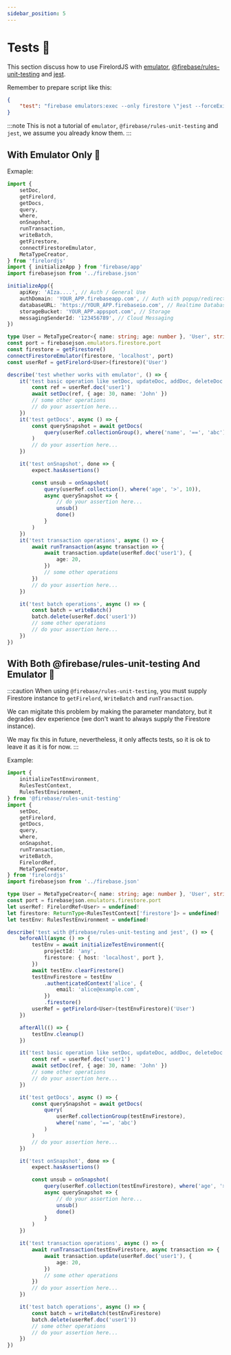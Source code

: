 ```yaml
---
sidebar_position: 5
---
```


# Tests 🧪

This section discuss how to use FirelordJS with [emulator](https://firebase.google.com/docs/emulator-suite), [@firebase/rules-unit-testing](https://www.npmjs.com/package/@firebase/rules-unit-testing) and [jest](https://jestjs.io/).

Remember to prepare script like this:

```json
{
	"test": "firebase emulators:exec --only firestore \"jest --forceExit\""
}
```

:::note
This is not a tutorial of `emulator`, `@firebase/rules-unit-testing` and `jest`, we assume you already know them.
:::


## With Emulator Only 🦜

Exmaple:

```ts
import {
	setDoc,
	getFirelord,
	getDocs,
	query,
	where,
	onSnapshot,
	runTransaction,
	writeBatch,
	getFirestore,
	connectFirestoreEmulator,
	MetaTypeCreator,
} from 'firelordjs'
import { initializeApp } from 'firebase/app'
import firebasejson from '../firebase.json'

initializeApp({
	apiKey: 'AIza....', // Auth / General Use
	authDomain: 'YOUR_APP.firebaseapp.com', // Auth with popup/redirect
	databaseURL: 'https://YOUR_APP.firebaseio.com', // Realtime Database
	storageBucket: 'YOUR_APP.appspot.com', // Storage
	messagingSenderId: '123456789', // Cloud Messaging
})

type User = MetaTypeCreator<{ name: string; age: number }, 'User', string>
const port = firebasejson.emulators.firestore.port
const firestore = getFirestore()
connectFirestoreEmulator(firestore, 'localhost', port)
const userRef = getFirelord<User>(firestore)('User')

describe('test whether works with emulator', () => {
	it('test basic operation like setDoc, updateDoc, addDoc, deleteDoc etc etc', async () => {
		const ref = userRef.doc('user1')
		await setDoc(ref, { age: 30, name: 'John' })
		// some other operations
		// do your assertion here...
	})
	it('test getDocs', async () => {
		const querySnapshot = await getDocs(
			query(userRef.collectionGroup(), where('name', '==', 'abc'))
		)
		// do your assertion here...
	})

	it('test onSnapshot', done => {
		expect.hasAssertions()

		const unsub = onSnapshot(
			query(userRef.collection(), where('age', '>', 10)),
			async querySnapshot => {
				// do your assertion here...
				unsub()
				done()
			}
		)
	})
	it('test transaction operations', async () => {
		await runTransaction(async transaction => {
			await transaction.update(userRef.doc('user1'), {
				age: 20,
			})
			// some other operations
		})
		// do your assertion here...
	})

	it('test batch operations', async () => {
		const batch = writeBatch()
		batch.delete(userRef.doc('user1'))
		// some other operations
		// do your assertion here...
	})
})
```

## With Both @firebase/rules-unit-testing And Emulator 🦜

:::caution
When using `@firebase/rules-unit-testing`, you must supply Firestore instance to `getFirelord`, `WriteBatch` and `runTransaction`.

We can migitate this problem by making the parameter mandatory, but it degrades dev experience (we don't want to always supply the Firestore instance).

We may fix this in future, nevertheless, it only affects tests, so it is ok to leave it as it is for now.
:::

Example:

```ts
import {
	initializeTestEnvironment,
	RulesTestContext,
	RulesTestEnvironment,
} from '@firebase/rules-unit-testing'
import {
	setDoc,
	getFirelord,
	getDocs,
	query,
	where,
	onSnapshot,
	runTransaction,
	writeBatch,
	FirelordRef,
	MetaTypeCreator,
} from 'firelordjs'
import firebasejson from '../firebase.json'

type User = MetaTypeCreator<{ name: string; age: number }, 'User', string>
const port = firebasejson.emulators.firestore.port
let userRef: FirelordRef<User> = undefined!
let firestore: ReturnType<RulesTestContext['firestore']> = undefined!
let testEnv: RulesTestEnvironment = undefined!

describe('test with @firebase/rules-unit-testing and jest', () => {
	beforeAll(async () => {
		testEnv = await initializeTestEnvironment({
			projectId: 'any',
			firestore: { host: 'localhost', port },
		})
		await testEnv.clearFirestore()
		testEnvFirestore = testEnv
			.authenticatedContext('alice', {
				email: 'alice@example.com',
			})
			.firestore()
		userRef = getFirelord<User>(testEnvFirestore)('User')
	})

	afterAll(() => {
		testEnv.cleanup()
	})

	it('test basic operation like setDoc, updateDoc, addDoc, deleteDoc etc etc', async () => {
		const ref = userRef.doc('user1')
		await setDoc(ref, { age: 30, name: 'John' })
		// some other operations
		// do your assertion here...
	})

	it('test getDocs', async () => {
		const querySnapshot = await getDocs(
			query(
				userRef.collectionGroup(testEnvFirestore),
				where('name', '==', 'abc')
			)
		)
		// do your assertion here...
	})

	it('test onSnapshot', done => {
		expect.hasAssertions()

		const unsub = onSnapshot(
			query(userRef.collection(testEnvFirestore), where('age', '>', 10)),
			async querySnapshot => {
				// do your assertion here...
				unsub()
				done()
			}
		)
	})

	it('test transaction operations', async () => {
		await runTransaction(testEnvFirestore, async transaction => {
			await transaction.update(userRef.doc('user1'), {
				age: 20,
			})
			// some other operations
		})
		// do your assertion here...
	})

	it('test batch operations', async () => {
		const batch = writeBatch(testEnvFirestore)
		batch.delete(userRef.doc('user1'))
		// some other operations
		// do your assertion here...
	})
})
```
